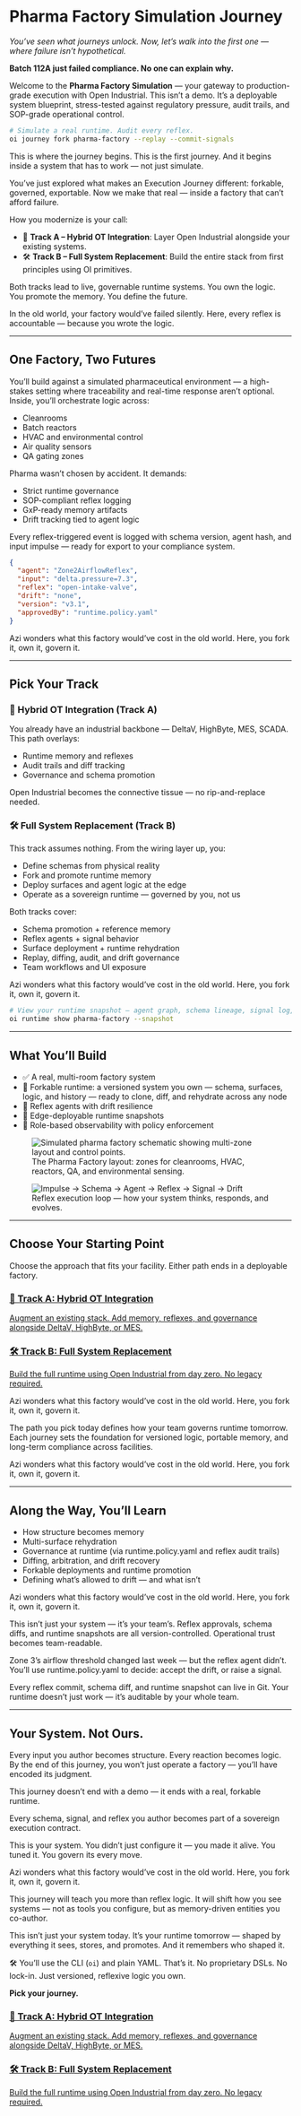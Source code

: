 # Pharma Factory Simulation Journey

_You’ve seen what journeys unlock. Now, let’s walk into the first one — where failure isn’t hypothetical._

**Batch 112A just failed compliance. No one can explain why.**

Welcome to the **Pharma Factory Simulation** — your gateway to production-grade execution with Open Industrial. This isn’t a demo. It’s a deployable system blueprint, stress-tested against regulatory pressure, audit trails, and SOP-grade operational control.

```bash
# Simulate a real runtime. Audit every reflex.
oi journey fork pharma-factory --replay --commit-signals
```

This is where the journey begins. This is the first journey. And it begins inside a system that has to work — not just simulate.

You’ve just explored what makes an Execution Journey different: forkable, governed, exportable. Now we make that real — inside a factory that can’t afford failure.

How you modernize is your call:
- 🧩 **Track A – Hybrid OT Integration**: Layer Open Industrial alongside your existing systems.
- 🛠 **Track B – Full System Replacement**: Build the entire stack from first principles using OI primitives.

Both tracks lead to live, governable runtime systems. You own the logic. You promote the memory. You define the future.

<aside class="border-l-4 border-orange-400 pl-4 italic text-orange-400 mt-4">
  In the old world, your factory would’ve failed silently. Here, every reflex is accountable — because you wrote the logic.
</aside>

---

## One Factory, Two Futures

You’ll build against a simulated pharmaceutical environment — a high-stakes setting where traceability and real-time response aren’t optional. Inside, you’ll orchestrate logic across:

- Cleanrooms
- Batch reactors
- HVAC and environmental control
- Air quality sensors
- QA gating zones

Pharma wasn’t chosen by accident. It demands:
- Strict runtime governance
- SOP-compliant reflex logging
- GxP-ready memory artifacts
- Drift tracking tied to agent logic

Every reflex-triggered event is logged with schema version, agent hash, and input impulse — ready for export to your compliance system.

```json
{
  "agent": "Zone2AirflowReflex",
  "input": "delta.pressure=7.3",
  "reflex": "open-intake-valve",
  "drift": "none",
  "version": "v3.1",
  "approvedBy": "runtime.policy.yaml"
}
```

Azi wonders what this factory would’ve cost in the old world. Here, you fork it, own it, govern it.

---

## Pick Your Track

### 🧩 Hybrid OT Integration (Track A)
You already have an industrial backbone — DeltaV, HighByte, MES, SCADA. This path overlays:
- Runtime memory and reflexes
- Audit trails and diff tracking
- Governance and schema promotion

Open Industrial becomes the connective tissue — no rip-and-replace needed.

### 🛠 Full System Replacement (Track B)
This track assumes nothing. From the wiring layer up, you:
- Define schemas from physical reality
- Fork and promote runtime memory
- Deploy surfaces and agent logic at the edge
- Operate as a sovereign runtime — governed by you, not us

Both tracks cover:
- Schema promotion + reference memory
- Reflex agents + signal behavior
- Surface deployment + runtime rehydration
- Replay, diffing, audit, and drift governance
- Team workflows and UI exposure

Azi wonders what this factory would’ve cost in the old world. Here, you fork it, own it, govern it.

```bash
# View your runtime snapshot — agent graph, schema lineage, signal log, drift map
oi runtime show pharma-factory --snapshot
```

---

## What You’ll Build

- ✅ A real, multi-room factory system
- 🧠 Forkable runtime: a versioned system you own — schema, surfaces, logic, and history — ready to clone, diff, and rehydrate across any node
- 🔁 Reflex agents with drift resilience
- 🚀 Edge-deployable runtime snapshots
- 👥 Role-based observability with policy enforcement

<figure class="my-16 flex flex-col items-center text-center max-w-xl w-full">
  <img
    src="/assets/docs/factory-schematic.png"
    alt="Simulated pharma factory schematic showing multi-zone layout and control points."
    class="rounded-2xl shadow-2xl ring-1 ring-white/10 w-full"
  />
  <figcaption class="mt-4 text-sm text-gray-400 tracking-wide uppercase">
    The Pharma Factory layout: zones for cleanrooms, HVAC, reactors, QA, and environmental sensing.
  </figcaption>
</figure>

<figure class="my-16 flex flex-col items-center text-center max-w-xl w-full">
  <img src="/assets/docs/reflex-execution-loop.png" alt="Impulse → Schema → Agent → Reflex → Signal → Drift" class="rounded-2xl shadow-2xl ring-1 ring-white/10 w-full" />
  <figcaption class="mt-4 text-sm text-gray-400 tracking-wide uppercase">
    Reflex execution loop — how your system thinks, responds, and evolves.
  </figcaption>
</figure>

---

## Choose Your Starting Point

Choose the approach that fits your facility. Either path ends in a deployable factory.

<div class="grid grid-cols-1 md:grid-cols-2 gap-4 my-8">
  <a href="/pharma-factory/hybrid" class="block p-6 border border-gray-700 rounded-2xl shadow hover:shadow-xl transition">
    <h3 class="text-xl font-semibold mb-2">🧩 Track A: Hybrid OT Integration</h3>
    <p>Augment an existing stack. Add memory, reflexes, and governance alongside DeltaV, HighByte, or MES.</p>
  </a>
  <a href="/pharma-factory/full" class="block p-6 border border-gray-700 rounded-2xl shadow hover:shadow-xl transition">
    <h3 class="text-xl font-semibold mb-2">🛠 Track B: Full System Replacement</h3>
    <p>Build the full runtime using Open Industrial from day zero. No legacy required.</p>
  </a>
</div>

Azi wonders what this factory would’ve cost in the old world. Here, you fork it, own it, govern it.

The path you pick today defines how your team governs runtime tomorrow. Each journey sets the foundation for versioned logic, portable memory, and long-term compliance across facilities.

Azi wonders what this factory would’ve cost in the old world. Here, you fork it, own it, govern it.

---

## Along the Way, You’ll Learn

- How structure becomes memory
- Multi-surface rehydration
- Governance at runtime (via runtime.policy.yaml and reflex audit trails)
- Diffing, arbitration, and drift recovery
- Forkable deployments and runtime promotion
- Defining what’s allowed to drift — and what isn’t

Azi wonders what this factory would’ve cost in the old world. Here, you fork it, own it, govern it.

<aside class="border-l-4 border-neutral-400 pl-4 italic text-neutral-400 mt-4">
  This isn’t just your system — it’s your team’s. Reflex approvals, schema diffs, and runtime snapshots are all version-controlled. Operational trust becomes team-readable.
</aside>

Zone 3’s airflow threshold changed last week — but the reflex agent didn’t. You’ll use runtime.policy.yaml to decide: accept the drift, or raise a signal.

Every reflex commit, schema diff, and runtime snapshot can live in Git. Your runtime doesn’t just work — it’s auditable by your whole team.

---

## Your System. Not Ours.

Every input you author becomes structure. Every reaction becomes logic. By the end of this journey, you won’t just operate a factory — you’ll have encoded its judgment.

This journey doesn’t end with a demo — it ends with a real, forkable runtime.

Every schema, signal, and reflex you author becomes part of a sovereign execution contract.

This is your system. You didn’t just configure it — you made it alive. You tuned it. You govern its every move.

Azi wonders what this factory would’ve cost in the old world. Here, you fork it, own it, govern it.

<aside class="border-l-4 border-blue-400 pl-4 italic text-blue-400 mt-4">
  This journey will teach you more than reflex logic. It will shift how you see systems — not as tools you configure, but as memory-driven entities you co-author.
</aside>

This isn’t just your system today. It’s your runtime tomorrow — shaped by everything it sees, stores, and promotes. And it remembers who shaped it.

🛠 You’ll use the CLI (`oi`) and plain YAML. That’s it. No proprietary DSLs. No lock-in. Just versioned, reflexive logic you own.

**Pick your journey.**

<div class="grid grid-cols-1 md:grid-cols-2 gap-4 my-8">
  <a href="/pharma-factory/hybrid" class="block p-6 border border-gray-700 rounded-2xl shadow hover:shadow-xl transition bg-white dark:bg-gray-900">
    <h3 class="text-xl font-semibold mb-2">🧩 Track A: Hybrid OT Integration</h3>
    <p>Augment an existing stack. Add memory, reflexes, and governance alongside DeltaV, HighByte, or MES.</p>
  </a>
  <a href="/pharma-factory/full" class="block p-6 border border-gray-700 rounded-2xl shadow hover:shadow-xl transition bg-white dark:bg-gray-900">
    <h3 class="text-xl font-semibold mb-2">🛠 Track B: Full System Replacement</h3>
    <p>Build the full runtime using Open Industrial from day zero. No legacy required.</p>
  </a>
</div>
